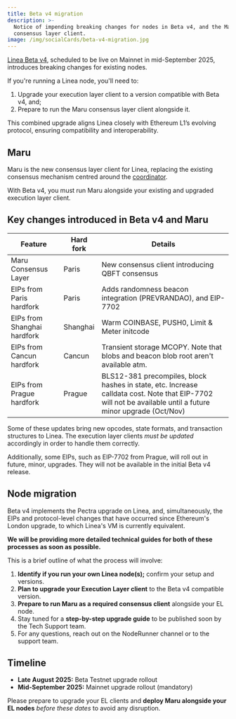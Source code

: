 ```yaml
---
title: Beta v4 migration
description: >-
  Notice of impending breaking changes for nodes in Beta v4, and the Maru
  consensus layer client.
image: /img/socialCards/beta-v4-migration.jpg
---
```


[Linea Beta v4](../../../release-notes.mdx), scheduled to be live on Mainnet in mid-September 2025, 
introduces breaking changes for existing nodes.

If you're running a Linea node, you'll need to:
1. Upgrade your execution layer client to a version compatible with Beta v4, and;
2. Prepare to run the Maru consensus layer client alongside it.

This combined upgrade aligns Linea closely with Ethereum L1’s evolving protocol, ensuring compatibility and interoperability.


## Maru

Maru is the new consensus layer client for Linea, replacing the existing consensus mechanism
centred around the [coordinator](../../../technology/coordinator.mdx).

With Beta v4, you must run Maru alongside your existing and upgraded execution layer client.

## Key changes introduced in Beta v4 and Maru

| Feature | Hard fork | Details |
|---------------|----------|------------------|
| Maru Consensus Layer | Paris | New consensus client introducing QBFT consensus |
| EIPs from Paris hardfork | Paris | Adds randomness beacon integration (PREVRANDAO), and EIP-7702 |
| EIPs from Shanghai hardfork | Shanghai | Warm COINBASE, PUSH0, Limit & Meter initcode |
| EIPs from Cancun hardfork | Cancun | Transient storage MCOPY. Note that blobs and beacon blob root aren't available atm. |
| EIPs from Prague hardfork | Prague | BLS12-381 precompiles, block hashes in state, etc. Increase calldata cost. Note that EIP-7702 will not be available until a future minor upgrade (Oct/Nov) |

Some of these updates bring new opcodes, state formats, and transaction structures to Linea.
The execution layer clients _must be updated_ accordingly in order to handle them correctly.

Additionally, some EIPs, such as EIP-7702 from Prague, will roll out in future, minor, upgrades.
They will not be available in the initial Beta v4 release.

## Node migration

Beta v4 implements the Pectra upgrade on Linea, and, simultaneously, the EIPs and protocol-level
changes that have occurred since Ethereum's London upgrade, to which Linea's VM is currently 
equivalent.

**We will be providing more detailed technical guides for both of these processes as soon as possible.**

This is a brief outline of what the process will involve:

1. **Identify if you run your own Linea node(s);** confirm your setup and versions.
2. **Plan to upgrade your Execution Layer client** to the Beta v4 compatible version.
3. **Prepare to run Maru as a required consensus client** alongside your EL node.
4. Stay tuned for a **step-by-step upgrade guide** to be published soon by the Tech Support team.
5. For any questions, reach out on the NodeRunner channel or to the support team.

## Timeline

- **Late August 2025:** Beta Testnet upgrade rollout
- **Mid-September 2025:** Mainnet upgrade rollout (mandatory)

Please prepare to upgrade your EL clients and **deploy Maru alongside your EL nodes** *before these dates* to avoid any disruption.
